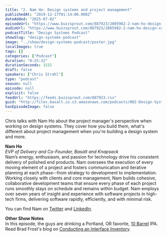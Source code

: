 ```yaml
---
title: "2. Nam Ho: Design systems and project management"
publishedAt: "2019-12-17T01:14:00.000Z"
dateAdded: "2025-07-02"
episodeUrl: "https://www.buzzsprout.com/887923/2805982-2-nam-ho-design-systems-and-project-management.mp3?blob_id=15574310"
audioUrl: "https://www.buzzsprout.com/887923/2805982-2-nam-ho-design-systems-and-project-management.mp3?blob_id=15574310"
podcastTitle: "Design Systems Podcast"
showSlug: "design-systems-podcast"
image: "../show/design-systems-podcast/poster.jpg"
localImages: true
tags: []
categories: ["Podcast"]
duration: "0:25:32"
durationSeconds: 1532
draft: false
speakers: ["Chris Strahl"]
type: "podcast"
season: null
episode: null
explicit: false
feedUrl: "https://feeds.buzzsprout.com/887923.rss"
guid: "http://files.basalt.io.s3.amazonaws.com/podcasts/002-Design-Systems-Podcast.mp3"
hasEpisodeImage: false
---
```

Chris talks with Nam Ho about the project manager's perspective when working on design systems. They cover how you build them, what's different about project management when you're building a design system and more.  
  
**Nam Ho**  
_EVP of Delivery and Co-Founder, Basalt and Knapsack_  
Nam’s energy, enthusiasm, and passion for technology drive his consistent delivery of polished end products. Nam oversees the execution of every moving element of a project and fosters communication and iterative planning at each phase--from strategy to development to implementation. Working closely with clients and core management, Nam builds cohesive, collaborative development teams that ensure every phase of each project runs smoothly stays on schedule and remains within budget. Nam employs over seven years of insight and experience with software projects in high-tech firms, delivering software rapidly, efficiently, and with minimal risk.  
  
You can find Nam on [Twitter](https://twitter.com/namtheho) and [LinkedIn](https://linkedin.com/in/namtheho).  
  
**Other Show Notes**  
In this episode, the guys are drinking a Portland, OR favorite, [10 Barrel](https://10barrel.com/beer/apocalypse-ipa/) IPA. Read Brad Frost's blog on [Conducting an Interface Inventory](https://bradfrost.com/blog/post/conducting-an-interface-inventory/).
